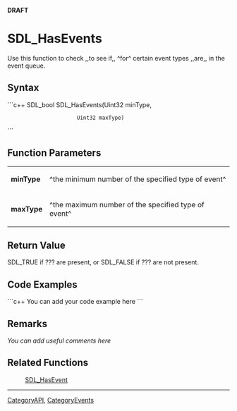 <!-- pragma section-numbers off -->
<!-- pragma disable-camelcase -->
'''DRAFT'''

= SDL_HasEvents =
Use this function to check ,,to see if,, ^for^ certain event types ,,are,, in the event queue.


== Syntax ==
```c++
SDL_bool SDL_HasEvents(Uint32 minType,
                       Uint32 maxType)
```

== Function Parameters ==
{|
|'''minType'''
|^the minimum number of the specified type of event^
|-
|'''maxType'''
|^the maximum number of the specified type of event^
|}

== Return Value ==
SDL_TRUE if ??? are present, or SDL_FALSE if ??? are not present.

== Code Examples ==
```c++
You can add your code example here
```

== Remarks ==
''You can add useful comments here''

== Related Functions ==
:[[SDL_HasEvent]]

----
[[CategoryAPI]], [[CategoryEvents]]
